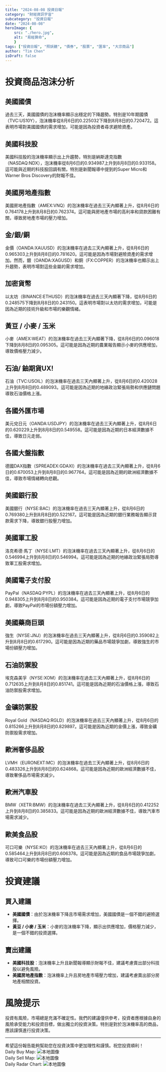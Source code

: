```yaml
---
title: "2024-08-08 投資日報"
category: "財經資訊宇宙"
subcategory: "投資日報"
date: "2024-08-08"
heroImage: {
    src: "./hero.jpg",
    alt: "易經算命",
    }
tags: ["投資日報", "照妖鏡", "債券", "股票", "匯率", "大宗商品"]
author: "Tim Chen"
isDraft: false
---
```

# 投資商品泡沫分析

## 美國國債
過去三天，美國國債的泡沫機率顯示出穩定的下降趨勢。特別是10年期國債（TVC:US10Y），泡沫機率從8月6日的0.225032下降到8月8日的0.720472。這表明市場對美國國債的需求增加，可能是因為投資者尋求避險資產。

## 美國科技股
美國科技股的泡沫機率顯示出上升趨勢，特別是納斯達克指數（NASDAQ:NDX），泡沫機率從8月6日的0.934987上升到8月8日的0.933158。這可能與近期的科技股回調有關，特別是新聞報導中提到的Super Micro和Warner Bros Discovery的財報不佳。

## 美國房地產指數
美國房地產指數（AMEX:VNQ）的泡沫機率在過去三天內顯著上升，從8月6日的0.764178上升到8月8日的0.762374。這可能與房地產市場的高利率和貸款困難有關，導致房地產市場的壓力增加。

## 金/銀/銅
金價（OANDA:XAUUSD）的泡沫機率在過去三天內顯著上升，從8月6日的0.965303上升到8月8日的0.781620。這可能是因為市場對避險資產的需求增加。然而，銀（OANDA:XAGUSD）和銅（FX:COPPER）的泡沫機率也顯示出上升趨勢，表明市場對這些金屬的需求增加。

## 加密貨幣
以太坊（BINANCE:ETHUSD）的泡沫機率在過去三天內顯著下降，從8月6日的0.248575下降到8月8日的0.243150。這表明市場對以太坊的需求增加，可能是因為近期的技術升級和市場的樂觀情緒。

## 黃豆 / 小麥 / 玉米
小麥（AMEX:WEAT）的泡沫機率在過去三天內顯著下降，從8月6日的0.096018下降到8月8日的0.095305。這可能是因為近期的農業報告顯示小麥的供應增加，導致價格壓力減少。

## 石油/ 鈾期貨UX!
石油（TVC:USOIL）的泡沫機率在過去三天內顯著上升，從8月6日的0.420028上升到8月8日的0.489093。這可能是因為近期的地緣政治緊張局勢和供應鏈問題導致石油價格上漲。

## 各國外匯市場
美元兌日元（OANDA:USDJPY）的泡沫機率在過去三天內顯著上升，從8月6日的0.620229上升到8月8日的0.549558。這可能是因為近期的日本經濟數據不佳，導致日元走弱。

## 各國大盤指數
德國DAX指數（SPREADEX:GDAXI）的泡沫機率在過去三天內顯著上升，從8月6日的0.670053上升到8月8日的0.967764。這可能是因為近期的歐洲經濟數據不佳，導致市場情緒轉向悲觀。

## 美國銀行股
美國銀行（NYSE:BAC）的泡沫機率在過去三天內顯著上升，從8月6日的0.769380上升到8月8日的0.522167。這可能是因為近期的銀行業務報告顯示貸款需求下降，導致銀行股壓力增加。

## 美國軍工股
洛克希德·馬丁（NYSE:LMT）的泡沫機率在過去三天內顯著上升，從8月6日的0.546994上升到8月8日的0.546994。這可能是因為近期的地緣政治緊張局勢導致軍工股需求增加。

## 美國電子支付股
PayPal（NASDAQ:PYPL）的泡沫機率在過去三天內顯著上升，從8月6日的0.948305上升到8月8日的0.950384。這可能是因為近期的電子支付市場競爭加劇，導致PayPal的市場份額壓力增加。

## 美國藥商巨頭
強生（NYSE:JNJ）的泡沫機率在過去三天內顯著上升，從8月6日的0.359082上升到8月8日的0.617290。這可能是因為近期的藥品市場競爭加劇，導致強生的市場份額壓力增加。

## 石油防禦股
埃克森美孚（NYSE:XOM）的泡沫機率在過去三天內顯著上升，從8月6日的0.712635上升到8月8日的0.851741。這可能是因為近期的石油價格上漲，導致石油防禦股需求增加。

## 金礦防禦股
Royal Gold（NASDAQ:RGLD）的泡沫機率在過去三天內顯著上升，從8月6日的0.815266上升到8月8日的0.829897。這可能是因為近期的金價上漲，導致金礦防禦股需求增加。

## 歐洲奢侈品股
LVMH（EURONEXT:MC）的泡沫機率在過去三天內顯著上升，從8月6日的0.483326上升到8月8日的0.624868。這可能是因為近期的歐洲經濟數據不佳，導致奢侈品市場需求減少。

## 歐洲汽車股
BMW（XETR:BMW）的泡沫機率在過去三天內顯著上升，從8月6日的0.412252上升到8月8日的0.385833。這可能是因為近期的歐洲經濟數據不佳，導致汽車市場需求減少。

## 歐美食品股
可口可樂（NYSE:KO）的泡沫機率在過去三天內顯著上升，從8月6日的0.585464上升到8月8日的0.606378。這可能是因為近期的食品市場競爭加劇，導致可口可樂的市場份額壓力增加。

# 投資建議

## 買入建議
- **美國國債**：由於泡沫機率下降且市場需求增加，美國國債是一個不錯的避險選擇。
- **黃豆 / 小麥 / 玉米**：小麥的泡沫機率下降，顯示出供應增加，價格壓力減少，是一個不錯的投資選擇。

## 賣出建議
- **美國科技股**：泡沫機率上升且新聞報導顯示財報不佳，建議考慮賣出部分科技股以避免風險。
- **美國房地產指數**：泡沫機率上升且房地產市場壓力增加，建議考慮賣出部分房地產相關投資。

# 風險提示

投資有風險，市場總是充滿不確定性。我們的建議僅供參考，投資者應根據自身的風險承受能力和投資目標，做出獨立的投資決策。特別是對於泡沫機率高的商品，應該謹慎進行投資決策。

---

希望這份報告能夠幫助您在投資決策中更加理性和謹慎。祝您投資順利！
<br />
Daily Buy Map:
![本地圖像](./buyMap.svg)
<br />
Daily Sell Map:
![本地圖像](./sellMap.svg)
<br />
Daily Radar Chart:
![本地圖像](./radar.svg)
<br />
